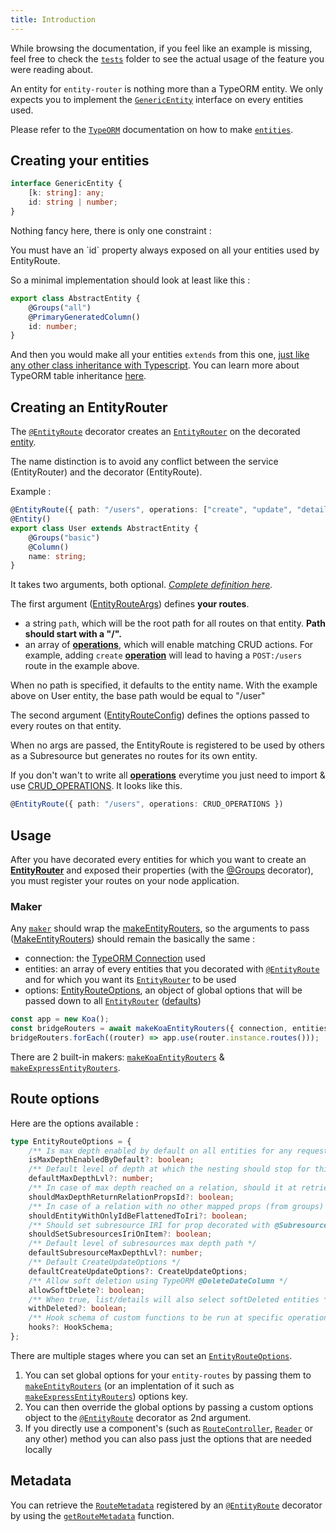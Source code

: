 ```yaml
---
title: Introduction
---
```



<DocAlert status="success">

While browsing the documentation, if you feel like an example is missing, feel free to check the
[`tests`](https://github.com/astahmer/entity-routes/tree/main/tests) folder to see the actual usage of the feature you
were reading about.

</DocAlert>

An entity for `entity-router` is nothing more than a TypeORM entity. We only expects you to implement the
[`GenericEntity`](/definitions/interfaces/genericentity) interface on every entities used.

<DocAlert status="info">

Please refer to the [`TypeORM`](http://typeorm.io/) documentation on how to make
[`entities`](https://typeorm.io/#/entities).

</DocAlert>

## Creating your entities

```typescript {3}
interface GenericEntity {
    [k: string]: any;
    id: string | number;
}
```

Nothing fancy here, there is only one constraint :

<DocAlert status="warning">
    You must have an `id` property always exposed on all your entities used by EntityRoute.
</DocAlert>

So a minimal implementation should look at least like this :

```typescript {2,4}
export class AbstractEntity {
    @Groups("all")
    @PrimaryGeneratedColumn()
    id: number;
}
```

And then you would make all your entities `extends` from this one,
[just like any other class inheritance with Typescript](https://www.typescriptlang.org/docs/handbook/classes.html). You
can learn more about TypeORM table inheritance [here](https://typeorm.io/#/entity-inheritance).

## Creating an EntityRouter

The [`@EntityRoute`](/definitions#entityroute) decorator creates an [`EntityRouter`](/definitions/classes/entityrouter)
on the decorated [entity](https://typeorm.io/#/entities/what-is-entity).

<DocAlert>
    The name distinction is to avoid any conflict between the service (EntityRouter) and the decorator (EntityRoute).
</DocAlert>

Example :

```typescript {1}
@EntityRoute({ path: "/users", operations: ["create", "update", "details", "list", "delete"] })
@Entity()
export class User extends AbstractEntity {
    @Groups("basic")
    @Column()
    name: string;
}
```

It takes two arguments, both optional. _[Complete definition here](/definitions#entityroute)._

The first argument ([EntityRouteArgs](/definitions#entityrouteargs)) defines **your routes**.

-   a string `path`, which will be the root path for all routes on that entity. **Path should start with a "/".**
-   an array of [**operations**](/entity-routes/operations/), which will enable matching CRUD actions. For example,
    adding `create` [**operation**](/entity-routes/operations/) will lead to having a `POST:/users` route in the example
    above.

<DocAlert>
    When no path is specified, it defaults to the entity name. With the example above on User entity, the base path
    would be equal to "/user"
</DocAlert>

The second argument ([EntityRouteConfig](/definitions#entityrouteconfig)) defines the options passed to every routes on
that entity.

<DocAlert>
    When no args are passed, the EntityRoute is registered to be used by others as a Subresource but generates no routes
    for its own entity.
</DocAlert>

If you don't wan't to write all [**operations**](/entity-routes/operations/) everytime you just need to import & use
[CRUD_OPERATIONS](/definitions#const-crud_operations). It looks like this.

```typescript
@EntityRoute({ path: "/users", operations: CRUD_OPERATIONS })
```

## Usage

After you have decorated every entities for which you want to create an
[**EntityRouter**](/definitions/classes/entityrouter) and exposed their properties (with the
[@Groups](/definitions#groups) decorator), you must register your routes on your node application.

### Maker

Any [`maker`](/entity-routes/introduction#maker/) should wrap the [makeEntityRouters](/definitions#makeentityrouters),
so the arguments to pass ([MakeEntityRouters](/definitions#makeentityrouters)) should remain the basically the same :

-   connection: the [TypeORM Connection](https://typeorm.io/#/connection) used
-   entities: an array of every entities that you decorated with [`@EntityRoute`](/definitions#entityroute) and for
    which you want its [`EntityRouter`](/definitions/classes/entityrouter) to be used
-   options: [EntityRouteOptions](/definitions#entityrouteoptions), an object of global options that will be passed down
    to all [`EntityRouter`](/definitions/classes/entityrouter)
    ([defaults](/definitions#const-defaultentityrouteoptions))

```typescript title="Example with a Koa API"
const app = new Koa();
const bridgeRouters = await makeKoaEntityRouters({ connection, entities, options });
bridgeRouters.forEach((router) => app.use(router.instance.routes()));
```

There are 2 built-in makers: [`makeKoaEntityRouters`](/definitions/definitions#makekoaentityrouters) &
[`makeExpressEntityRouters`](/definitions/definitions#makeexpressentityrouters).

## Route options

Here are the options available :

```typescript collapsable
type EntityRouteOptions = {
    /** Is max depth enabled by default on all entities for any request context for this router */
    isMaxDepthEnabledByDefault?: boolean;
    /** Default level of depth at which the nesting should stop for this router */
    defaultMaxDepthLvl?: number;
    /** In case of max depth reached on a relation, should it at retrieve its id and then stop instead of just stopping ? */
    shouldMaxDepthReturnRelationPropsId?: boolean;
    /** In case of a relation with no other mapped props (from groups) for a request: should it unwrap "relation { id }" to relation = id ? */
    shouldEntityWithOnlyIdBeFlattenedToIri?: boolean;
    /** Should set subresource IRI for prop decorated with @Subresource */
    shouldSetSubresourcesIriOnItem?: boolean;
    /** Default level of subresources max depth path */
    defaultSubresourceMaxDepthLvl?: number;
    /** Default CreateUpdateOptions */
    defaultCreateUpdateOptions?: CreateUpdateOptions;
    /** Allow soft deletion using TypeORM @DeleteDateColumn */
    allowSoftDelete?: boolean;
    /** When true, list/details will also select softDeleted entities */
    withDeleted?: boolean;
    /** Hook schema of custom functions to be run at specific operations in a request processing */
    hooks?: HookSchema;
};
```

There are multiple stages where you can set an [`EntityRouteOptions`](/definitions#entityrouteoptions).

1. You can set global options for your `entity-routes` by passing them to
   [`makeEntityRouters`](/definitions#makeentityrouters) (or an implentation of it such as
   [`makeExpressEntityRouters`](/definitions#makeexpressentityrouters)) options key.
2. You can then override the global options by passing a custom options object to the
   [`@EntityRoute`](/definitions#entityroute) decorator as 2nd argument.
3. If you directly use a component's (such as [`RouteController`](/definitions/classes/routecontroller),
   [`Reader`](/definitions/classes/reader) or any other) method you can also pass just the options that are needed
   locally

## Metadata

You can retrieve the [`RouteMetadata`](/definitions#routemetadata) registered by an
[`@EntityRoute`](/definitions#entityroute) decorator by using the [`getRouteMetadata`](/definitions#getroutemetadata)
function.
